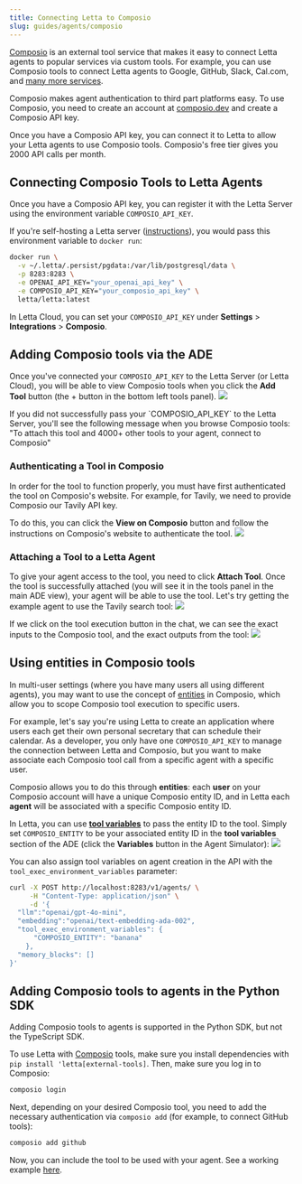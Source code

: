 ```yaml
---
title: Connecting Letta to Composio
slug: guides/agents/composio
---
```


[Composio](https://docs.composio.dev) is an external tool service that makes it easy to connect Letta agents to popular services via custom tools.
For example, you can use Composio tools to connect Letta agents to Google, GitHub, Slack, Cal.com, and [many more services](https://composio.dev/tools).

Composio makes agent authentication to third part platforms easy.
To use Composio, you need to create an account at [composio.dev](https://composio.dev) and create a Composio API key.

Once you have a Composio API key, you can connect it to Letta to allow your Letta agents to use Composio tools.
Composio's free tier gives you 2000 API calls per month.

## Connecting Composio Tools to Letta Agents
Once you have a Composio API key, you can register it with the Letta Server using the environment variable `COMPOSIO_API_KEY`.

If you're self-hosting a Letta server ([instructions](guides/server/docker)), you would pass this environment variable to `docker run`:
```bash
docker run \
  -v ~/.letta/.persist/pgdata:/var/lib/postgresql/data \
  -p 8283:8283 \
  -e OPENAI_API_KEY="your_openai_api_key" \
  -e COMPOSIO_API_KEY="your_composio_api_key" \
  letta/letta:latest
```

In Letta Cloud, you can set your `COMPOSIO_API_KEY` under **Settings** > **Integrations** > **Composio**.

## Adding Composio tools via the ADE
Once you've connected your `COMPOSIO_API_KEY` to the Letta Server (or Letta Cloud), you will be able to view Composio tools when you click the **Add Tool** button (the + button in the bottom left tools panel).
<img src="../../images/tavily.png" />

<Warning>
If you did not successfully pass your `COMPOSIO_API_KEY` to the Letta Server, you'll see the following message when you browse Composio tools:
"To attach this tool and 4000+ other tools to your agent, connect to Composio"
</Warning>

### Authenticating a Tool in Composio
In order for the tool to function properly, you must have first authenticated the tool on Composio's website. For example, for Tavily, we need to provide Composio our Tavily API key.

To do this, you can click the **View on Composio** button and follow the instructions on Composio's website to authenticate the tool.
<img src="../../images/tavily_connect.png" />

### Attaching a Tool to a Letta Agent
To give your agent access to the tool, you need to click **Attach Tool**. Once the tool is successfully attached (you will see it in the tools panel in the main ADE view), your agent will be able to use the tool.
Let's try getting the example agent to use the Tavily search tool:
<img src="../../images/tavily_call.png" />

If we click on the tool execution button in the chat, we can see the exact inputs to the Composio tool, and the exact outputs from the tool:
<img src="../../images/tavily_call_expanded.png" />

## Using entities in Composio tools
In multi-user settings (where you have many users all using different agents), you may want to use the concept of [entities](https://docs.composio.dev/patterns/Auth/connected_account#entities) in Composio, which allow you to scope Composio tool execution to specific users.

For example, let's say you're using Letta to create an application where users each get their own personal secretary that can schedule their calendar. As a developer, you only have one `COMPOSIO_API_KEY` to manage the connection between Letta and Composio, but you want to make associate each Composio tool call from a specific agent with a specific user.

Composio allows you to do this through **entities**: each **user** on your Composio account will have a unique Composio entity ID, and in Letta each **agent** will be associated with a specific Composio entity ID.

In Letta, you can use **[tool variables](/guides/agents/tool-variables)** to pass the entity ID to the tool. Simply set `COMPOSIO_ENTITY` to be your associated entity ID in the **tool variables** section of the ADE (click the **Variables** button in the Agent Simulator):
<img src="../../images/tool_variables.png" />

You can also assign tool variables on agent creation in the API with the `tool_exec_environment_variables` parameter:
```sh
curl -X POST http://localhost:8283/v1/agents/ \
     -H "Content-Type: application/json" \
     -d '{
  "llm":"openai/gpt-4o-mini",
  "embedding":"openai/text-embedding-ada-002",
  "tool_exec_environment_variables": {
      "COMPOSIO_ENTITY": "banana"
    },
  "memory_blocks": []
}'
```

## Adding Composio tools to agents in the Python SDK
<Note>
Adding Composio tools to agents is supported in the Python SDK, but not the TypeScript SDK.
</Note>

To use Letta with [Composio](https://docs.composio.dev) tools, make sure you install dependencies with `pip install 'letta[external-tools]`. Then, make sure you log in to Composio:
```bash
composio login
```

Next, depending on your desired Composio tool, you need to add the necessary authentication via `composio add` (for example, to connect GitHub tools):
```bash
composio add github
```

Now, you can include the tool to be used with your agent. See a working example [here](https://github.com/letta-ai/letta/blob/main/examples/composio_tool_usage.py).
